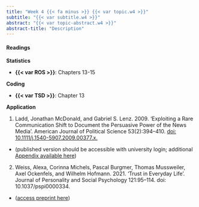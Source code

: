 ```yaml
---
title: "Week 4 {{< fa minus >}} {{< var topic.w4 >}}"
subtitle: "{{< var subtitle.w4 >}}"
abstract: "{{< var topic-abstract.w4 >}}"
abstract-title: "Description"
---
```


#### Readings

**Statistics**

- **{{< var ROS >}}**:    Chapters 13-15

**Coding**

- **{{< var TSD >}}**:    Chapter 13

**Application**

1. Ladd, Jonathan McDonald, and Gabriel S. Lenz. 2009. ‘Exploiting a Rare Communication Shift to Document the Persuasive Power of the News Media’. American Journal of Political Science 53(2):394–410. [doi: 10.1111/j.1540-5907.2009.00377.x.](https://onlinelibrary.wiley.com/doi/10.1111/j.1540-5907.2009.00377.x) 
  - (published version should be accessible with university login; additional [Appendix available here](https://cgmoreh.github.io/HSS8005-data/LaddLenz_appendix.pdf))

2. Weiss, Alexa, Corinna Michels, Pascal Burgmer, Thomas Mussweiler, Axel Ockenfels, and Wilhelm Hofmann. 2021. ‘Trust in Everyday Life’. Journal of Personality and Social Psychology 121:95–114. doi: 10.1037/pspi0000334. 
  - ([access preprint here](https://osf.io/vz2cw))